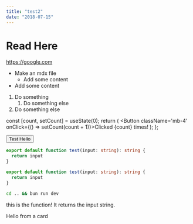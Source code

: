 ```yaml
---
title: "test2"
date: "2018-07-15"
---
```


# Read Here

https://google.com

- Make an mdx file
  - Add some content
- Add some content

1. Do something
    1. Do something else
2. Do something else

  const [count, setCount] = useState(0);
  return (
    <Button className='mb-4' onClick={() => setCount(count + 1)}>Clicked {count} times!</Button>
  );
};

<div className='my-4'><Button variant='outline'>Test Hello</Button></div>
<MyDynamicButton />

```ts showLineNumbers  "input" title="app/index.ts"
export default function test(input: string): string {
  return input
}

export default function test(input: string): string {
  return input
}
```

```sh
cd .. && bun run dev
```


this is the function! It returns the input string.

<Card><CardContent>Hello from a card</CardContent></Card>
